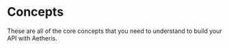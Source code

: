 
# Concepts

These are all of the core concepts that you need to understand to build your API with Aetheris.

<Cards>
    <Card title="Context" href="/concepts/context" />
    <Card title="Validation" href="/concepts/validation" />
    <Card title="Middleware" href="/concepts/middleware" />
</Cards>
